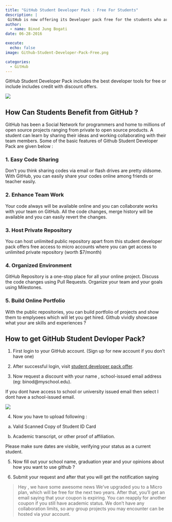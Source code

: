 ```yaml
---
title: "GitHub Student Developer Pack : Free For Students"
description: |
 GitHub is now offering its Developer pack free for the students who are intending to learn, share and host their codes online safely. 
author:
  - name: Binod Jung Bogati
date: 06-28-2016

execute: 
  echo: false
image: Github-Student-Developer-Pack-Free.png

categories:
  - GitHub
---
```






GitHub Student Developer Pack includes the best developer tools for free or include includes credit with discount offers.

![](Github-Student-Developer-Pack-Free.png)

## How Can Students Benefit from GitHub ?

GitHub has been a Social Network for programmers and home to millions of open source projects ranging from private to open source products. A student can learn by sharing their ideas and working collaborating with their team members. Some of the basic features of Github Student Developer Pack are given below :

### 1. Easy Code Sharing

Don't you think sharing codes via email or flash drives are pretty oldsome. With GitHub, you can easily share your codes online among friends or teacher easily.

### 2. Enhance Team Work

Your code always will be available online and you can collaborate works with your team on GitHub. All the code changes, merge history will be available and you can easily revert the changes.

### 3. Host Private Repository

You can host unlimited public repository apart from this student developer pack offers free access to micro accounts where you can get access to unlimited private repository (worth $7/month)

### 4. Organized Environment

GitHub Repository is a one-stop place for all your online project. Discuss the code changes using Pull Requests. Organize your team and your goals using Milestones.

### 5. Build Online Portfolio

With the public repositories, you can build portfolio of projects and show them to emplyoees which will let you get hired. Github vividly showcase what your are skills and experiences ?

## How to get GitHub Student Devloper Pack?

1. First login to your GitHub account. (Sign up for new account if you don't have one)

2. After successful login, visit [student developer pack offer](https://education.github.com/pack).

3. Now request a discount with your name , school-issued email address (eg: binod@myschool.edu).

If you dont have access to school or university issued email then select I dont have a school-issued email.

![](Github-Student-Discount-Request.png)

4. Now you have to upload following :

a.  Valid Scanned Copy of Student ID Card

b.  Academic transcript, or other proof of affiliation.

Please make sure dates are visible, verifying your status as a current student.

5. Now fill out your school name, graduation year and your opinions about how you want to use github ?

6. Submit your request and after that you will get the notification saying

> Hey , we have some awesome news
> We've upgraded you to a Micro plan, which will be free for the next two years. After that, you'll get an email saying that your coupon is expiring. You can reapply for another coupon if you still have academic status. We don't have any collaboration limits, so any group projects you may encounter can be hosted via your account.

